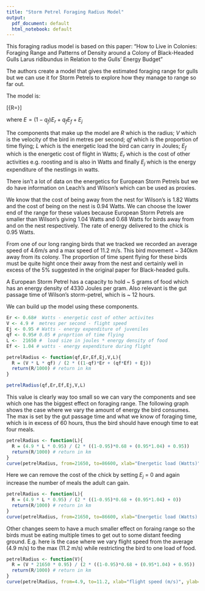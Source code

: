 ```yaml
---
title: "Storm Petrel Foraging Radius Model"
output:
  pdf_document: default
  html_notebook: default
---
```


This foraging radius model is based on this paper: "How to Live in Colonies: Foraging Range and Patterns of Density around a Colony of Black-Headed Gulls Larus ridibundus in Relation to the Gulls' Energy Budget"

The authors create a model that gives the estimated foraging range for gulls but we can use it for Storm Petrels to explore how they manage to range so far out. 

The model is:

\[\huge{R=\frac{V.q_f.L}{2.E}}\]

where $E=(1-q_f)E_r+q_fE_f+E_j$

The components that make up the model are $R$ which is the radius; $V$ which is the velocity of the bird in metres per second; $qf$ which is the proportion of time flying; $L$ which is the energetic load the bird can carry in Joules; $E_f$ which is the energetic cost of flight in Watts; $E_r$ which is the cost of other activities e.g. roosting and is also in Watts and finally $E_j$ which is the energy expenditure of the nestlings in watts. 

There isn't a lot of data on the energetics for European Storm Petrels but we do have information on Leach's and Wilson's which can be used as proxies. 

We know that the cost of being away from the nest for Wilson's is 1.82 Watts and the cost of being on the nest is 0.94 Watts. We can choose the lower end of the range for these values because European Storm Petrels are smaller than Wilson's giving 1.04 Watts and 0.68 Watts for birds away from and on the nest respectively. The rate of energy delivered to the chick is 0.95 Watts. 

From one of our long ranging birds that we tracked we recorded an average speed of 4.6m/s and a max speed of 11.2 m/s. This bird movement ~ 340km away from its colony. The proportion of time spent flying for these birds must be quite hight once their away from the nest and certainly well in excess of the 5% suggested in the original paper for Black-headed gulls. 

A European Storm Petrel has a capacity to hold ~ 5 grams of food which has an energy density of 4330 Joules per gram. Also relevant is the gut passage time of Wilson's storm-petrel, which is ~ 12 hours. 

We can build up the model using these components. 

```r
Er <- 0.68#  Watts - energetic cost of other activites 
V <- 4.9 #  metres per second - flight speed 
Ej <- 0.95 # Watts - energy expenditure of juveniles
qf <- 0.95# 0.05 # proprtion of time flying
L <-  21650 #  load size in joules * energy density of food
Ef <- 1.04 # watts - energy expenditure during flight

petrelRadius <- function(qf,Er,Ef,Ej,V,L){
  R = (V * L * qf) / (2 * ((1-qf)*Er + (qf*Ef) + Ej))
  return(R/1000) # return in km 
}

petrelRadius(qf,Er,Ef,Ej,V,L)

```

This value is clearly way too small so we can vary the components and see which one has the biggest effect on foraging range. The following graph shows the case where we vary the amount of energy the bird consumes. The max is set by the gut passage time and what we know of foraging time, which is in excess of 60 hours, thus the bird should have enough time to eat four meals. 

```r
petrelRadius <- function(L){
  R = (4.9 * L * 0.95) / (2 * ((1-0.95)*0.68 + (0.95*1.04) + 0.95))
  return(R/1000) # return in km 
}
curve(petrelRadius, from=21650, to=86600, xlab="Energetic load (Watts)", ylab="radius (km)")
```

Here we can remove the cost of the chick by setting $E_j$ = 0 and again increase the number of meals the adult can gain. 

```r
petrelRadius <- function(L){
  R = (4.9 * L * 0.95) / (2 * ((1-0.95)*0.68 + (0.95*1.04) + 0))
  return(R/1000) # return in km 
}
curve(petrelRadius, from=21650, to=86600, xlab="Energetic load (Watts) with no cost of chick", ylab="radius (km)")
```

Other changes seem to have a much smaller effect on foraing range so the birds must be eating multiple times to get out to some distant feeding ground. E.g. here is the case where we vary flight speed from the average (4.9 m/s) to the max (11.2 m/s) while restricting the bird to one load of food. 

```r
petrelRadius <- function(V){
  R = (V * 21650 * 0.95) / (2 * ((1-0.95)*0.68 + (0.95*1.04) + 0.95))
  return(R/1000) # return in km 
}
curve(petrelRadius, from=4.9, to=11.2, xlab="flight speed (m/s)", ylab="radius (km)")
```
